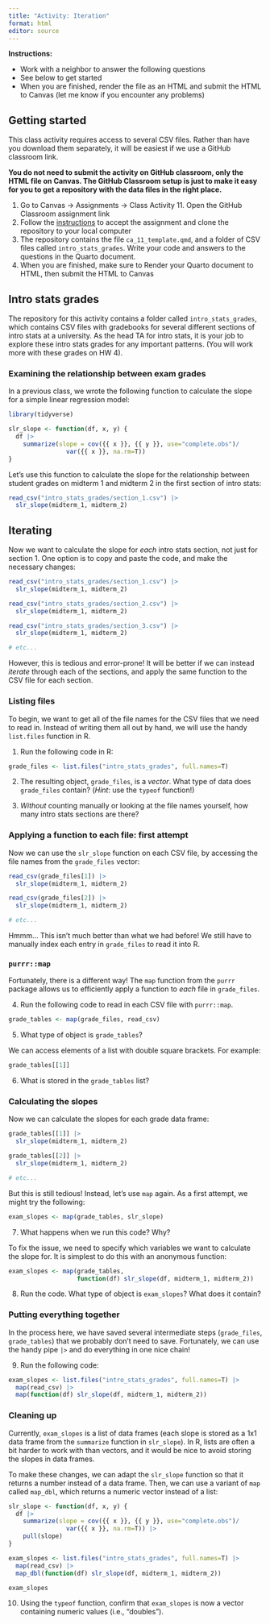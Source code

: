 ```yaml
---
title: "Activity: Iteration"
format: html
editor: source
---
```


**Instructions:** 

* Work with a neighbor to answer the following questions 
* See below to get started
* When you are finished, render the file as an HTML and submit the HTML to Canvas (let me know if you encounter any problems)

## Getting started

This class activity requires access to several CSV files. Rather than have you download them separately, it will be easiest if we use a GitHub classroom link. 

**You do not need to submit the activity on GitHub classroom, only the HTML file on Canvas. The GitHub Classroom setup is just to make it easy for you to get a repository with the data files in the right place.**

1. Go to Canvas -> Assignments -> Class Activity 11. Open the GitHub Classroom assignment link
2. Follow the [instructions](https://sta279-f25.github.io/resources/github_instructions/) to accept the assignment and clone the repository to your local computer
3. The repository contains the file `ca_11_template.qmd`, and a folder of CSV files called `intro_stats_grades`. Write your code and answers to the questions in the Quarto document.
4. When you are finished, make sure to Render your Quarto document to HTML, then submit the HTML to Canvas

## Intro stats grades

The repository for this activity contains a folder called `intro_stats_grades`, which contains CSV files with gradebooks for several different sections of intro stats at a university. As the head TA for intro stats, it is your job to explore these intro stats grades for any important patterns. (You will work more with these grades on HW 4).

### Examining the relationship between exam grades

In a previous class, we wrote the following function to calculate the slope for a simple linear regression model:

```r
library(tidyverse)

slr_slope <- function(df, x, y) {
  df |>
    summarize(slope = cov({{ x }}, {{ y }}, use="complete.obs")/
                var({{ x }}, na.rm=T))
}
```


Let's use this function to calculate the slope for the relationship between student grades on midterm 1 and midterm 2 in the first section of intro stats:

```r
read_csv("intro_stats_grades/section_1.csv") |>
  slr_slope(midterm_1, midterm_2)
```


## Iterating

Now we want to calculate the slope for *each* intro stats section, not just for section 1. One option is to copy and paste the code, and make the necessary changes:


```r
read_csv("intro_stats_grades/section_1.csv") |>
  slr_slope(midterm_1, midterm_2)

read_csv("intro_stats_grades/section_2.csv") |>
  slr_slope(midterm_1, midterm_2)

read_csv("intro_stats_grades/section_3.csv") |>
  slr_slope(midterm_1, midterm_2)

# etc...
```

However, this is tedious and error-prone! It will be better if we can instead *iterate* through each of the sections, and apply the same function to the CSV file for each section.

### Listing files

To begin, we want to get all of the file names for the CSV files that we need to read in. Instead of writing them all out by hand, we will use the handy `list.files` function in R.

1. Run the following code in R:

```r
grade_files <- list.files("intro_stats_grades", full.names=T)
```


2. The resulting object, `grade_files`, is a *vector*. What type of data does `grade_files` contain? (*Hint*: use the `typeof` function!)

3. *Without* counting manually or looking at the file names yourself, how many intro stats sections are there?


### Applying a function to each file: first attempt

Now we can use the `slr_slope` function on each CSV file, by accessing the file names from the `grade_files` vector:

```r
read_csv(grade_files[1]) |>
  slr_slope(midterm_1, midterm_2)

read_csv(grade_files[2]) |>
  slr_slope(midterm_1, midterm_2)

# etc...
```

Hmmm... This isn't much better than what we had before! We still have to manually index each entry in `grade_files` to read it into R.

### `purrr::map`

Fortunately, there is a different way! The `map` function from the `purrr` package allows us to efficiently apply a function to *each* file in `grade_files`.

4. Run the following code to read in each CSV file with `purrr::map`.

```r
grade_tables <- map(grade_files, read_csv)
```

5. What type of object is `grade_tables`?

We can access elements of a list with double square brackets. For example:

```r
grade_tables[[1]]
```

6. What is stored in the `grade_tables` list?

### Calculating the slopes

Now we can calculate the slopes for each grade data frame:

```r
grade_tables[[1]] |>
  slr_slope(midterm_1, midterm_2)

grade_tables[[2]] |>
  slr_slope(midterm_1, midterm_2)

# etc...
```

But this is still tedious! Instead, let's use `map` again. As a first attempt, we might try the following:


```r
exam_slopes <- map(grade_tables, slr_slope)
```

7. What happens when we run this code? Why?

To fix the issue, we need to specify which variables we want to calculate the slope for. It is simplest to do this with an anonymous function:

```r
exam_slopes <- map(grade_tables, 
                   function(df) slr_slope(df, midterm_1, midterm_2))
```

8. Run the code. What type of object is `exam_slopes`? What does it contain?

### Putting everything together

In the process here, we have saved several intermediate steps (`grade_files`, `grade_tables`) that we probably don't need to save. Fortunately, we can use the handy pipe `|>` and do everything in one nice chain!

9. Run the following code:

```r
exam_slopes <- list.files("intro_stats_grades", full.names=T) |>
  map(read_csv) |>
  map(function(df) slr_slope(df, midterm_1, midterm_2))
```

### Cleaning up

Currently, `exam_slopes` is a list of data frames (each slope is stored as a 1x1 data frame from the `summarize` function in `slr_slope`). In R, lists are often a bit harder to work with than vectors, and it would be nice to avoid storing the slopes in data frames.

To make these changes, we can adapt the `slr_slope` function so that it returns a number instead of a data frame. Then, we can use a variant of `map` called `map_dbl`, which returns a numeric vector instead of a list:

```r
slr_slope <- function(df, x, y) {
  df |>
    summarize(slope = cov({{ x }}, {{ y }}, use="complete.obs")/
                var({{ x }}, na.rm=T)) |>
    pull(slope)
}

exam_slopes <- list.files("intro_stats_grades", full.names=T) |>
  map(read_csv) |>
  map_dbl(function(df) slr_slope(df, midterm_1, midterm_2))

exam_slopes
```

10. Using the `typeof` function, confirm that `exam_slopes` is now a vector containing numeric values (i.e., "doubles").
